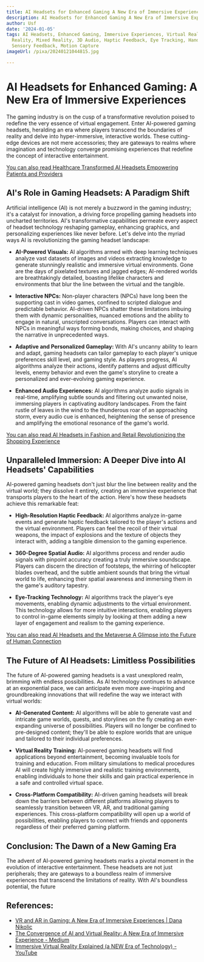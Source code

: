 ```yaml
---
title: AI Headsets for Enhanced Gaming A New Era of Immersive Experiences
description: AI Headsets for Enhanced Gaming A New Era of Immersive Experiences
author: Usf
date: '2024-01-05'
tags: AI Headsets, Enhanced Gaming, Immersive Experiences, Virtual Reality, Augmented
  Reality, Mixed Reality, 3D Audio, Haptic Feedback, Eye Tracking, Hand Tracking,
  Sensory Feedback, Motion Capture
imageUrl: /pixa/20240121044815.jpg

---
```

# AI Headsets for Enhanced Gaming: A New Era  of Immersive Experiences

The gaming industry is  on the cusp of a transformative revolution poised  to redefine the very essence of virtual engagement. Enter AI-powered  gaming headsets, heralding an  era where players  transcend the boundaries  of reality and  delve into hyper-immersive, interactive worlds. These cutting-edge devices are not mere accessories; they are gateways to realms where imagination  and technology converge promising experiences that redefine  the concept of  interactive entertainment.

[You can also read Healthcare Transformed AI Headsets Empowering Patients and Providers](Healthcare%20Transformed%20AI%20Headsets%20Empowering%20Patients%20and%20Providers)


## AI's Role in Gaming Headsets: A Paradigm Shift

Artificial intelligence (AI) is not merely a buzzword in the gaming industry; it's a catalyst for innovation, a driving force propelling gaming headsets into uncharted territories. AI's transformative  capabilities permeate every aspect of headset technology reshaping gameplay, enhancing graphics,  and personalizing experiences like never before. Let's delve into the  myriad ways AI is revolutionizing the gaming headset landscape:

- **AI-Powered Visuals:** AI algorithms armed with deep learning  techniques analyze vast datasets of images  and videos extracting  knowledge to generate stunningly realistic and immersive virtual environments. Gone are the days of pixelated textures and jagged edges; AI-rendered worlds are breathtakingly detailed, boasting lifelike characters and environments that blur the line  between the virtual and the tangible.

-  **Interactive  NPCs:** Non-player characters (NPCs) have long been the supporting cast in video games, confined to  scripted dialogue  and predictable behavior. AI-driven NPCs  shatter these limitations imbuing them with dynamic personalities, nuanced emotions and the ability to engage in natural, unscripted  conversations. Players can interact  with NPCs in meaningful ways forming bonds, making choices, and  shaping the narrative in unprecedented ways.

- **Adaptive and Personalized Gameplay:** With AI's  uncanny ability to learn and adapt, gaming headsets can tailor gameplay to each player's unique preferences skill level, and gaming style. As  players progress, AI  algorithms analyze their actions, identify patterns and adjust difficulty levels, enemy behavior and even the game's storyline to create a  personalized and  ever-evolving gaming experience.

- **Enhanced Audio Experiences:** AI algorithms analyze  audio signals in real-time, amplifying subtle sounds and filtering out unwanted noise, immersing players  in  captivating auditory landscapes. From the faint rustle of leaves in the wind to the thunderous roar  of an approaching storm, every audio  cue is enhanced, heightening the sense of presence  and amplifying the emotional resonance of the game's world.

[You can also read AI Headsets in Fashion and Retail  Revolutionizing the Shopping Experience](AI%20Headsets%20in%20Fashion%20and%20Retail%20Revolutionizing%20the%20Shopping%20Experience)


## Unparalleled Immersion:  A Deeper Dive  into AI Headsets' Capabilities

AI-powered gaming headsets don't just blur the line between reality and the virtual world; they dissolve it entirely, creating an immersive experience  that  transports players to  the heart of the action. Here's how  these headsets achieve  this remarkable feat:

- **High-Resolution Haptic Feedback:** AI algorithms analyze in-game events and generate haptic  feedback tailored to the player's actions and  the virtual environment. Players can feel the recoil  of their virtual weapons, the impact of explosions and the texture of objects they interact with, adding a tangible dimension to the gaming experience.

- **360-Degree  Spatial Audio:** AI algorithms process and render audio signals  with pinpoint accuracy creating a truly immersive  soundscape. Players can discern the direction of footsteps, the whirring of helicopter blades overhead, and the subtle ambient sounds that bring the virtual world to life,  enhancing their spatial awareness and immersing them in the  game's auditory tapestry.

-  **Eye-Tracking Technology:** AI algorithms track the player's eye movements, enabling dynamic adjustments to the virtual environment. This technology  allows for more intuitive interactions, enabling players to control  in-game elements simply by looking at them adding a new layer of  engagement and realism  to the gaming experience.

[You can also  read  AI Headsets  and the Metaverse A Glimpse into the Future of Human Connection](AI%20Headsets%20and%20the%20Metaverse%20A%20Glimpse%20into%20the%20Future%20of%20Human%20Connection)


## The Future of AI Headsets: Limitless Possibilities

The future of AI-powered gaming headsets is a vast unexplored realm,  brimming with endless possibilities. As AI technology continues to  advance at an exponential pace,  we can anticipate even more  awe-inspiring and groundbreaking innovations  that will  redefine the way we interact with virtual worlds:

- **AI-Generated Content:** AI algorithms will be able to generate vast and intricate  game worlds, quests, and storylines on the fly creating an ever-expanding universe of possibilities. Players will no longer be confined to pre-designed content; they'll  be able to explore worlds that are unique and tailored to their individual preferences.

-  **Virtual Reality Training:** AI-powered gaming  headsets will find applications beyond entertainment, becoming invaluable tools for training and education.  From military simulations  to medical procedures AI  will create highly immersive and realistic training environments, enabling individuals to  hone their skills and gain practical experience in  a safe and controlled virtual space.

- **Cross-Platform Compatibility:** AI-driven gaming headsets will  break down the barriers between different platforms allowing players to seamlessly transition between VR, AR, and traditional gaming experiences. This cross-platform compatibility will open up a world of possibilities, enabling  players to  connect with friends and opponents regardless of their preferred gaming platform.

## Conclusion: The  Dawn of  a New  Gaming Era

The advent of AI-powered gaming headsets marks a pivotal moment in the evolution of interactive entertainment. These headsets are not just  peripherals;  they are gateways to a boundless realm  of immersive experiences that transcend the limitations of reality. With AI's  boundless potential, the future

## References:
- [VR and AR in Gaming: A New Era of Immersive Experiences | Dana Nikolic](https://original.newsbreak.com/@dana-nikolic-1674004/3044539382083-vr-and-ar-in-gaming-a-new-era-of-immersive-experiences)
- [The Convergence of AI and Virtual Reality: A New Era of Immersive Experience - Medium](https://medium.com/aimonks/the-convergence-of-ai-and-virtual-reality-a-new-era-of-immersive-experience-89f7967a5f1f)
- [Immersive Virtual Reality Explained (a NEW Era of Technology) - YouTube](https://youtube.com/watch?v=B7LwauHpGjE)
